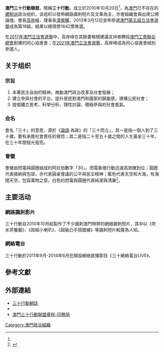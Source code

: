 {{primarysources|time=2011-08-04T03:07:20+00:00}}
{{Infobox Political party
|country = 澳門
|party_name = 澳門三十行動聯盟
|party_logo = 
|leader1_title = 會長
|leader1_name = [[高岸峰|高岸峰]]
|leader2_title = 理事長
|leader2_name = [[湯榮耀|湯榮耀]]
|colorcode = blue
|創立=2010年10月20日<ref name="about">{{cite web| url=http://mypaper.pchome.com.tw/mtu30action/about| title=關於本站| work=三十行動網| access-date=2016-02-12| archive-date=2016-04-05| archive-url=https://web.archive.org/web/20160405031050/http://mypaper.pchome.com.tw/mtu30action/about/| dead-url=no}}</ref>
|成員人數=
|政團口號=
|ideology = 
|seats1_title =[[澳門立法會|立法会]]
|seats1 = {{Infobox political party/seats|0|33|hex=blue}}
|colours = 
|website = http://mypaper.pchome.com.tw/mtu30action
}}
'''澳門三十行動聯盟'''，簡稱'''三十行動'''，成立於2010年10月20日<ref name="about"/>，為[[澳門|澳門]]已不存在的[[建制派_(澳門)|建制派]]政治组织。该组织以發佈網路諷刺短片及文章為主，亦會組織會員出席公開論壇。會長[[高岸峰|高岸峰]]，理事長[[湯榮耀|湯榮耀]]，2013年3月12日宣佈參選[[2013年澳門立法會選舉|澳門第五屆立法會選舉]]成為第18組，結果以總得票1642票敗選。

在[[2017年澳門立法會選舉|2017年澳門立法會選舉]]中，高岸峰在其臉書帳號建議支持者轉投[[澳門工會聯合總會|澳門工會聯合總會]]創建的同心協進會；在[[2021年澳門立法會選舉|2021年澳門立法會選舉]]，高岸峰成為同心協進會組別參選人。

==关于组织==
===宗旨===
#本著民主自由的精神，推動澳門政治改革及社會發展；
#建立參與社會的平台，提升居民對澳門和國家的歸屬感，建構公民社會；
#提倡獨立思考、科學分析、理性討論、積極參與的社會風氣。

===会名===
會名「三十」的意思，源於《[[論語|論語]]‧為政》的「三十而立」，其一是指一個人到了三十歲，要有承擔社會責任的覺悟；其二是指二十至五十歲之間的人生黃金三十年，在三十年間發光發亮。

===會徽===
會徽由閃電與圓圈組成的阿拉伯數字「30」。閃電象徵行動迅速高效確到位；圓圈代表接納與包容，亦代表圓桌會議的公平與民主精神；藍色代表天空和大海，有海闊天空，包容萬物之意。白色的閃電與圓圈代表純潔與清廉<ref>{{cite web| url=https://www.facebook.com/mtu30action.page/info/?tab=page_info| title=三十行動聯盟 Tri-decade Action Union| work=[[Facebook|Facebook]]}}</ref>。

==主要活动==
===網路諷刺影片===
三十行動自2010年10月起製作了不少諷刺澳門時弊的網絡諷刺短片，其中以《吹水茶餐廳》、《政經小喇叭》、《超級凸手搭錯線》等諷刺短片較廣為人知。

===網絡電台===
三十行動於2011年9月-2014年6月在開設網絡直播節目《三十網絡電台LIVE》。

== 參考文獻 ==
{{Reflist}}

==外部連結==
* [http://mypaper.pchome.com.tw/mtu30action 三十行動網誌] {{Wayback|url=http://mypaper.pchome.com.tw/mtu30action |date=20200211192844 }}
* {{Youtube|c=UCN8jhJzyuX2IK_6Gjsg5YvQ}}
* [https://web.archive.org/web/20160305013412/http://cn.io.gov.mo/Priv/record/3485.aspx%20 澳門三十行動聯盟章程-印務局]

{{澳門政治團體}}
[[Category:澳門政治組織|Category:澳門政治組織]]
